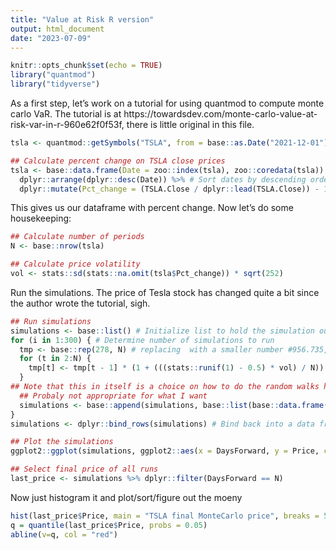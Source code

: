 ```yaml
---
title: "Value at Risk R version"
output: html_document
date: "2023-07-09"
---
```


```r
knitr::opts_chunk$set(echo = TRUE)
library("quantmod")
library("tidyverse")
```
As a first step, let's work on a tutorial for using quantmod to compute monte carlo VaR. The tutorial is at https://towardsdev.com/monte-carlo-value-at-risk-var-in-r-960e62f0f53f, there is little original in this file. 
```r
tsla <- quantmod::getSymbols("TSLA", from = base::as.Date("2021-12-01"), to = base::as.Date("2023-07-09"), auto.assign = F)

## Calculate percent change on TSLA close prices
tsla <- base::data.frame(Date = zoo::index(tsla), zoo::coredata(tsla)) %>% # Convert to a data frame because dplyr::mutate() cannot be applies to an 'xts' object and keep index as date column
  dplyr::arrange(dplyr::desc(Date)) %>% # Sort dates by descending order to ensure we calculate percent change correctly
  dplyr::mutate(Pct_change = (TSLA.Close / dplyr::lead(TSLA.Close)) - 1) # Calculate percent change
```

This gives us our dataframe with percent change. Now let's do some housekeeping:

```r

## Calculate number of periods
N <- base::nrow(tsla)

## Calculate price volatility
vol <- stats::sd(stats::na.omit(tsla$Pct_change)) * sqrt(252)
```


Run the simulations. The price of Tesla stock has changed quite a bit since the author wrote the tutorial, sigh. 

```r

## Run simulations
simulations <- base::list() # Initialize list to hold the simulation output
for (i in 1:300) { # Determine number of simulations to run
  tmp <- base::rep(278, N) # replacing  with a smaller number #956.735, N) # Initialize price with realtime quote (from original VaR post)
  for (t in 2:N) {
    tmp[t] <- tmp[t - 1] * (1 + (((stats::runif(1) - 0.5) * vol) / N)) # Calculate forward price
  }
## Note that this in itself is a choice on how to do the random walks here
  ## Probaly not appropriate for what I want
  simulations <- base::append(simulations, base::list(base::data.frame("Run" = base::rep(i, N), "DaysForward" = 1:N, "Price" = tmp)))
}
simulations <- dplyr::bind_rows(simulations) # Bind back into a data frame

## Plot the simulations
ggplot2::ggplot(simulations, ggplot2::aes(x = DaysForward, y = Price, color = base::as.factor(Run))) + ggplot2::geom_line() +theme_minimal()+ theme(legend.position="none")
```




```r

## Select final price of all runs
last_price <- simulations %>% dplyr::filter(DaysForward == N)

```

Now just histogram it and plot/sort/figure out the moeny

```r

hist(last_price$Price, main = "TSLA final MonteCarlo price", breaks = 50)
q = quantile(last_price$Price, probs = 0.05)
abline(v=q, col = "red")
```